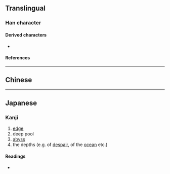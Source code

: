 {{also|淵}}
{{character info}}
==Translingual==

===Han character===
{{Han char|rn=85|rad=水|as=08|sn=11|four=|canj=ELFL|ids=⿰氵𫂱}}

====Derived characters====
* {{l|mul|[[𫯶]], [[𡈛]]}}

====References====
{{Han ref|kx=0633.371|dkj=17750|dj=1039.190|hdz=31654.020|uh=6E0A}}

----

==Chinese==
{{zh-see|淵}}

----

==Japanese==

===Kanji===
{{ja-kanji|grade=|rs=水08|kyu=淵}}

# [[edge]]
# deep pool
# [[abyss]]
# the depths (e.g. of [[despair]], of the [[ocean]] etc.)

====Readings====
* {{ja-readings|on=[[えん]] (en)|kun=[[ふち]] (fuchi), [[ぶち]] (buchi)}}